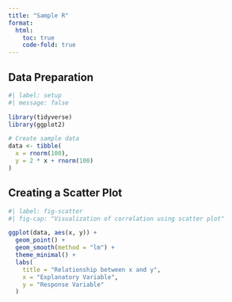 ```yaml
---
title: "Sample R"
format:
  html:
    toc: true
    code-fold: true
---
```


## Data Preparation

```r
#| label: setup
#| message: false

library(tidyverse)
library(ggplot2)

# Create sample data
data <- tibble(
  x = rnorm(100),
  y = 2 * x + rnorm(100)
)
```

## Creating a Scatter Plot

```r
#| label: fig-scatter
#| fig-cap: "Visualization of correlation using scatter plot"

ggplot(data, aes(x, y)) +
  geom_point() +
  geom_smooth(method = "lm") +
  theme_minimal() +
  labs(
    title = "Relationship between x and y",
    x = "Explanatory Variable",
    y = "Response Variable"
  )
``` 